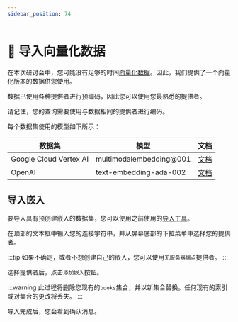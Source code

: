 ```yaml
---
sidebar_position: 74
---
```


# 👐 导入向量化数据

在本次研讨会中，您可能没有足够的时间[向量化数据](/docs/category/-create-vectors)。因此，我们提供了一个向量化版本的数据供您使用。

数据已使用各种提供者进行预编码，因此您可以使用您最熟悉的提供者。

请记住，您的查询需要使用与数据相同的提供者进行编码。

每个数据集使用的模型如下所示：

| 数据集 | 模型 | 文档 |
| -------- | ----- | ------------- |
| Google Cloud Vertex AI | multimodalembedding@001 | [文档](https://cloud.google.com/vertex-ai/docs/generative-ai/embeddings/get-multimodal-embeddings) |
| OpenAI | text-embedding-ada-002 | [文档](https://platform.openai.com/docs/guides/embeddings) |

## 导入嵌入

要导入具有预创建嵌入的数据集，您可以使用之前使用的[导入工具](https://mdb.link/import-library-data)。

在顶部的文本框中输入您的连接字符串，并从屏幕底部的下拉菜单中选择您的提供者。

<Screenshot src="/img/screenshots/7-vector-search/4-import-data/1-import.png" url="https://mdb.link/import-library-data" />

:::tip
如果不确定，或者不想创建自己的嵌入，您可以使用`无服务器端点`提供者。
:::

选择提供者后，点击`添加嵌入`按钮。

:::warning
此过程将删除您现有的`books`集合，并以新集合替换。任何现有的索引或对集合的更改将丢失。
:::

导入完成后，您会看到确认消息。